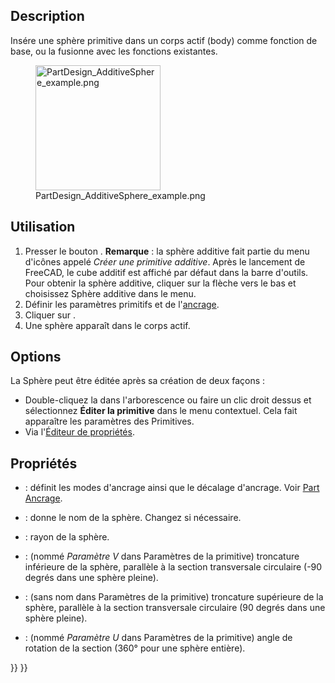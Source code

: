 <languages/>

{{Docnav/fr
|[[PartDesign_AdditiveCylinder/fr|Cylindre additif]]
|[[PartDesign_AdditiveCone/fr|Cône additif]]
|[[PartDesign_Workbench/fr|Atelier PartDesign]]
|IconL=PartDesign_AdditiveCylinder.svg
|IconR=PartDesign_AdditiveCone.svg
|IconC=Workbench_PartDesign.svg
}}

{{GuiCommand/fr
|Name=PartDesign AdditiveSphere
|Name/fr=PartDesign Sphère additive
|MenuLocation=PartDesign → Créer une primitive additive → Sphère additive
|Workbenches=[[PartDesign_Workbench/fr|PartDesign]]
|Version=0.17
|SeeAlso=[[PartDesign_CompPrimitiveAdditive/fr|PartDesign Primitives additives]], [[PartDesign_SubtractiveSphere/fr|PartDesign Sphère soustractif]]
}}

==Description==

Insére une sphère primitive dans un corps actif (body) comme fonction de base, ou la fusionne avec les fonctions existantes.

[[File:PartDesign_AdditiveSphere_example.png|200px]]

<span id="Usage"></span>
==Utilisation==

# Presser le bouton {{Button|[[Image:PartDesign AdditiveSphere.svg|24px]] '''Sphère additive'''}}. '''Remarque''' : la sphère additive fait partie du menu d'icônes appelé ''Créer une primitive additive''. Après le lancement de FreeCAD, le cube additif est affiché par défaut dans la barre d'outils. Pour obtenir la sphère additive, cliquer sur la flèche vers le bas et choisissez Sphère additive dans le menu.
# Définir les paramètres primitifs et de l'[[Part_EditAttachment/fr|ancrage]].
# Cliquer sur {{Button|OK}}. 
# Une sphère apparaît dans le corps actif.

==Options==

La Sphère peut être éditée après sa création de deux façons :
* Double-cliquez la dans l'arborescence ou faire un clic droit dessus et sélectionnez '''Éditer la primitive''' dans le menu contextuel. Cela fait apparaître les paramètres des Primitives. 
* Via l'[[Property_editor/fr|Éditeur de propriétés]].

<span id="Properties"></span>
==Propriétés==

* {{PropertyData|Attachment}} : définit les modes d'ancrage ainsi que le décalage d'ancrage. Voir [[Part_EditAttachment/fr|Part Ancrage]].
* {{PropertyData|Label}} : donne le nom de la sphère. Changez si nécessaire.
* {{PropertyData|Radius}} : rayon de la sphère.
* {{PropertyData|Angle1}} : (nommé ''Paramètre V'' dans Paramètres de la primitive) troncature inférieure de la sphère, parallèle à la section transversale circulaire (-90 degrés dans une sphère pleine).
* {{PropertyData|Angle2}} : (sans nom dans Paramètres de la primitive) troncature supérieure de la sphère, parallèle à la section transversale circulaire (90 degrés dans une sphère pleine).
* {{PropertyData|Angle3}} : (nommé ''Paramètre U'' dans Paramètres de la primitive) angle de rotation de la section (360° pour une sphère entière).


{{Docnav/fr
|[[PartDesign_AdditiveCylinder/fr|Cylindre additif]]
|[[PartDesign_AdditiveCone/fr|Cône additif]]
|[[PartDesign_Workbench/fr|Atelier PartDesign]]
|IconL=PartDesign_AdditiveCylinder.svg
|IconR=PartDesign_AdditiveCone.svg
|IconC=Workbench_PartDesign.svg
}}

{{PartDesign_Tools_navi{{#translation:}}}}
{{Userdocnavi{{#translation:}}}}